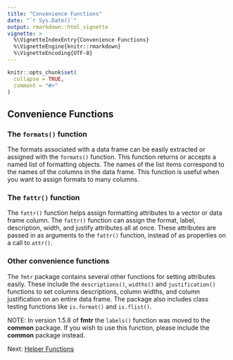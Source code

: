 ```yaml
---
title: "Convenience Functions"
date: "`r Sys.Date()`"
output: rmarkdown::html_vignette
vignette: >
  %\VignetteIndexEntry{Convenience Functions}
  %\VignetteEngine{knitr::rmarkdown}
  %\VignetteEncoding{UTF-8}
---
```


```r
knitr::opts_chunk$set(
  collapse = TRUE,
  comment = "#>"
)
```

## Convenience Functions

### The `formats()` function
The formats associated with a data frame can be easily extracted or 
assigned with the `formats()` function.  This function returns or accepts 
a named list of formatting objects.  The names of the list items 
correspond to the names of the columns in the data frame.  This function is
useful when you want to assign formats to many columns.

### The `fattr()` function
The `fattr()` function helps assign formatting attributes to a vector or
data frame column.  The `fattr()` function can assign the format, label,
description, width, 
and justify attributes all at once.  These attributes are passed in as
arguments to the `fattr()` function, instead of as properties on a call
to `attr()`.

### Other convenience functions
The `fmtr` package contains several other functions for setting attributes
easily.  These include the `descriptions()`, `widths()` and 
`justification()` functions to set
columns descriptions, column widths, and column justification 
on an entire data frame.  The package
also includes class testing functions like `is.format()` and `is.flist()`.

NOTE: In version 1.5.8 of **fmtr** the `labels()` function was
moved to the **common** package.  If you wish to use this function,
please include the **common** package instead.

Next: [Helper Functions](fmtr-helpers.html)
